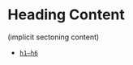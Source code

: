 
<Meta title="Development/Inventory of Things/Elements/Sectioning/Heading" />

# Heading Content

(implicit sectoning content)

- [`h1–h6`](https://developer.mozilla.org/en-US/docs/Web/HTML/Element/Heading_Elements)

